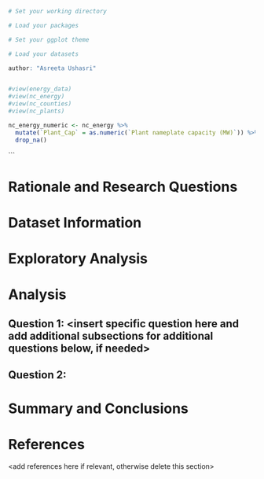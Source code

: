 \newpage
\tableofcontents 
\newpage
\listoftables 
\newpage
\listoffigures 
\newpage

```r
# Set your working directory

# Load your packages

# Set your ggplot theme

# Load your datasets

author: "Asreeta Ushasri"


#view(energy_data)
#view(nc_energy)
#view(nc_counties)
#view(nc_plants)

nc_energy_numeric <- nc_energy %>%
  mutate(`Plant_Cap` = as.numeric(`Plant nameplate capacity (MW)`)) %>% 
  drop_na()


```

```


# Rationale and Research Questions



\newpage

# Dataset Information



\newpage

# Exploratory Analysis 



\newpage

# Analysis



## Question 1: <insert specific question here and add additional subsections for additional questions below, if needed>

## Question 2: 




\newpage

# Summary and Conclusions


\newpage

# References
<add references here if relevant, otherwise delete this section> 

